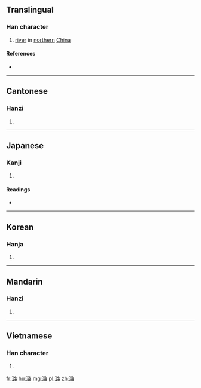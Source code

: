 ==Translingual==

===Han character===
{{Han char|rn=85|rad=水|as=12|sn=15|four=37164|canj=ERMR|ids=⿰氵路}}

# [[river]] in [[northern]] [[China]]

====References====
* {{Han ref|kx=0649.120|dkj=18243|dj=1059.070|hdz=31741.010|uh=6F5E|ud=28510|bh=E9F0|bd=59888}}

----

==Cantonese==

===Hanzi===
{{yue-hanzi|jyut=lou6|y=lou6}}

# {{defn|lang=yue|sort=水12}}

----

==Japanese==

===Kanji===
{{ja-kanji|grade=|rs=水12}}

# {{defn|lang=ja|sort=水12}}

====Readings====
* {{ja-readings|on=[[ろ]] (ro), [[る]] (ru)|kun=}}

----

==Korean==

===Hanja===
{{ko-hanja|hangeul=[[로]], [[노]]|eumhun=|rv=ro, no|mr=ro, no|y=lo, no}}

# {{defn|lang=ko|sort=水12}}

----

==Mandarin==

===Hanzi===
{{cmn-hanzi|pin=[[lù]] ([[lu4]]), [[sùn]] ([[sun4]])|wg=lu<sup>4</sup>, sun<sup>4</sup>}}

# {{defn|lang=cmn|sort=水12}}

----

==Vietnamese==

===Han character===
{{vi-hantu|[[lộ]]|rs=水12}}

# {{defn|lang=vi|sort=水12}}

[[fr:潞]]
[[hu:潞]]
[[mg:潞]]
[[pl:潞]]
[[zh:潞]]